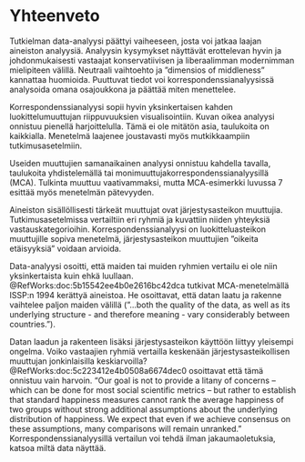 # Yhteenveto

Tutkielman data-analyysi päättyi vaiheeseen, josta voi jatkaa laajan aineiston
analyysiä. Analyysin kysymykset näyttävät erottelevan hyvin ja johdonmukaisesti
vastaajat konservatiivisen ja liberaalimman modernimman mielipiteen välillä.
Neutraali vaihtoehto ja ”dimensios of middleness” kannattaa huomioida.
Puuttuvat tiedot voi korrespondenssianalyysissä analysoida omana osajoukkona
ja päättää miten menettelee.


Korrespondenssianalyysi sopii hyvin yksinkertaisen kahden luokittelumuuttujan
riippuvuuksien visualisointiin. Kuvan oikea analyysi onnistuu pienellä
harjoittelulla. Tämä ei ole mitätön asia, taulukoita on kaikkialla. Menetelmä
laajenee joustavasti myös mutkikkaampiin tutkimusasetelmiin.


Useiden muuttujien samanaikainen analyysi onnistuu kahdella tavalla, taulukoita
yhdistelemällä tai monimuuttujakorrespondenssianalyysillä (MCA). Tulkinta muuttuu
vaativammaksi, mutta MCA-esimerkki luvussa 7 esittää myös menetelmän pätevyyden.


Aineiston sisällöllisesti tärkeät muuttujat ovat järjestysasteikon muuttujia.
Tutkimusasetelmissa vertailtiin eri ryhmiä ja kuvattiin niiden yhteyksiä
vastauskategorioihin. Korrespondenssianalyysi on luokitteluasteikon muuttujille
sopiva menetelmä, järjestysasteikon muuttujien ”oikeita etäisyyksiä” voidaan
arvioida.


Data-analyysi osoitti, että maiden tai muiden ryhmien vertailu ei ole niin
yksinkertaista kuin ehkä luullaan. @RefWorks:doc:5b15542ee4b0e2616bc42dca
tutkivat MCA-menetelmällä ISSP:n 1994 kerättyä aineistoa.  He osoittavat, että
datan laatu ja rakenne vaihtelee paljon maiden välillä (”…both the quality of
the data, as well as its underlying structure - and therefore meaning - vary
considerably between countries.”).

Datan laadun ja rakenteen lisäksi järjestysasteikon käyttöön liittyy yleisempi ongelma.
Voiko vastaajien ryhmiä vertailla keskenään järjestysasteikollisen muuttujan
jonkinlaisilla keskiarvoilla?  @RefWorks:doc:5c223412e4b0508a6674dec0 osoittavat
että tämä onnistuu vain harvoin. “Our goal is not to provide a litany of
concerns – which can be done for most social scientific metrics – but rather to
establish that standard happiness measures cannot rank the average happiness of
two groups without strong additional assumptions about the underlying distribution
of happiness. We expect that even if we achieve consensus on these assumptions,
many comparisons will remain unranked.”  Korrespondenssianalyysillä vertailun
voi tehdä ilman jakaumaoletuksia, katsoa miltä data näyttää.
